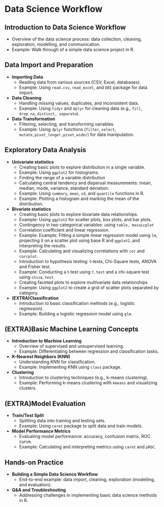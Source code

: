 # Data Science Workflow

## Introduction to Data Science Workflow

* Overview of the data science process: data collection, cleaning, exploration, modelling, and communication.  
* Example: Walk through of a simple data science project in R.

## Data Import and Preparation

* **Importing Data**  
  * Reading data from various sources (CSV, Excel, databases).  
  * Example: Using `read.csv`, `read_excel`, and `DBI` package for data import.  
* **Data Cleaning**  
  * Handling missing values, duplicates, and inconsistent data.  
  * Example: Using `tidyr` and `dplyr` for cleaning data (e.g., `fill`, `drop_na`, `distinct, separate`).  
* **Data Transformation**  
  * Filtering, selecting, and transforming variables.  
  * Example: Using `dplyr` functions (`filter`, `select`, `mutate,pivot_longer,pivot_wider`) for data manipulation.

## Exploratory Data Analysis

* **Univariate statistics**  
  * Creating basic plots to explore distribution in a single variable.  
  * Example: Using `ggplot2` for histograms.  
  * Finding the range of a variable distribution  
  * Calculating central tendency and dispersal measurements: mean, median, mode, variance, standard deviation.  
  * Example: Using `summary`, `mean`, `sd`, and `quantile` functions in R.  
  * Example: Plotting a histogram and marking the mean of the distribution.  
* **Bivariate statistics**  
  * Creating basic plots to explore bivariate data relationships.  
  * Example: Using `ggplot2` for scatter plots, box plots, and bar plots.  
  * Contingency in two categorical variables: using `table, mosaicplot`  
  * Correlation coefficient and linear regression.  
  * Example: Example: Fitting a simple linear regression model using `lm`, projecting it on a scatter plot using base R and `ggplot2,`and interpreting the results.  
  * Example: Calculating and visualizing correlations with `cor` and `corrplot`.  
  * Introduction to hypothesis testing: t-tests, Chi-Square tests,  ANOVA and Fisher test.  
  * Example: Conducting a t-test using `t.test` and a chi-square test using `chisq.test`.  
  * Creating faceted plots to explore multivariate data relationships  
  * Example: Using `ggplot2` to create a grid of scatter plots separated by category.  
* **(EXTRA)Classification**  
  * Introduction to basic classification methods (e.g., logistic regression).  
  * Example: Building a logistic regression model using `glm`.

## (EXTRA)Basic Machine Learning Concepts

* **Introduction to Machine Learning**  
  * Overview of supervised and unsupervised learning.  
  * Example: Differentiating between regression and classification tasks.  
* **K-Nearest Neighbors (KNN)**  
  * Understanding KNN for classification.  
  * Example: Implementing KNN using `class` package.  
* **Clustering**  
  * Introduction to clustering techniques (e.g., k-means clustering).  
  * Example: Performing k-means clustering with `kmeans` and visualizing clusters.

## (EXTRA)Model Evaluation

* **Train/Test Split**  
  * Splitting data into training and testing sets.  
  * Example: Using `caret` package to split data and train models.  
* **Model Performance Metrics**  
  * Evaluating model performance: accuracy, confusion matrix, ROC curve.  
  * Example: Calculating and interpreting metrics using `caret` and `pROC`.

## Hands-on Practice

* **Building a Simple Data Science Workflow**  
  * End-to-end example: data import, cleaning, exploration (modelling, and evaluation).  
* **Q\&A and Troubleshooting**  
  * Addressing challenges in implementing basic data science methods in R.
